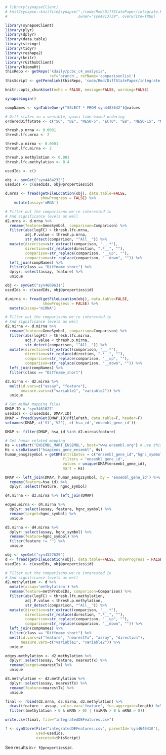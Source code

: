 ```r
# library(synapseClient)
# knit2synapse::knitfile2synapse("./code/Rmd/DiffStatePaper/integrate.Rmd", 
#                                owner="syn4913739", overwrite=TRUE)
```

```r
library(synapseClient)
library(plyr)
library(dplyr)
library(data.table)
library(stringr)
library(tidyr)
library(reshape2)
library(knitr)
library(rGithubClient)
library(biomaRt)
thisRepo <- getRepo('kdaily/pcbc_c4_analysis', 
                    ref='branch', refName='comparisonlist')
thisScript <- getPermlink(thisRepo, 'code/Rmd/DiffStatePaper/integrate.Rmd')

knitr::opts_chunk$set(echo = FALSE, message=FALSE, warning=FALSE)

synapseLogin()

compNames <- synTableQuery("SELECT * FROM syn4483642")@values

# Diff states in a sensible, quasi time-based ordering
orderedDiffState <- c("SC", "DE", "MESO-5", "ECTO", "EB", "MESO-15", "MESO-30")

thresh.p.mrna <- 0.0001
thresh.lfc.mrna <- 2

thresh.p.mirna <- 0.0001
thresh.lfc.mirna <- 2

thresh.p.methylation <- 0.001
thresh.lfc.methylation <- 0.4

```

```r
usedIds <- c()

obj <- synGet("syn4484232")
usedIds <- c(usedIds, obj@properties$id)

d.mrna <- fread(getFileLocation(obj), data.table=FALSE, 
                showProgress = FALSE) %>% 
    mutate(assay='mRNA')

# Filter out the comparisons we're interested in
# And significance levels as well
d2.mrna <- d.mrna %>%
  rename(feature=GeneSymbol, comparison=Comparison) %>%
  filter(abs(logFC) > thresh.lfc.mrna,
         adj.P.value < thresh.p.mrna,
         str_detect(comparison, "^All__")) %>%
  mutate(direction=str_extract(comparison, "__.*"),
         direction=str_replace(direction, ".*__", ""),
         comparison=str_replace(comparison, "__up", ""),
         comparison=str_replace(comparison, "__down", "")) %>%
  left_join(compNames) %>%
  filter(class == "Diffname_short") %>%
  dplyr::select(assay, feature) %>%
  unique

```

```r

obj <- synGet("syn4609631")
usedIds <- c(usedIds, obj@properties$id)

d.mirna <- fread(getFileLocation(obj), data.table=FALSE, 
                 showProgress = FALSE) %>%
  mutate(assay='miRNA')

# Filter out the comparisons we're interested in
# And significance levels as well
d2.mirna <- d.mirna %>%
  rename(feature=GeneSymbol, comparison=Comparison) %>%
  filter(abs(logFC) > thresh.lfc.mirna,
         adj.P.value < thresh.p.mirna,
         str_detect(comparison, "^All__")) %>%
  mutate(direction=str_extract(comparison, "__.*"),
         direction=str_replace(direction, ".*__", ""),
         comparison=str_replace(comparison, "__up", ""),
         comparison=str_replace(comparison, "__down", "")) %>%
  left_join(compNames) %>%
  filter(class == "Diffname_short")

d3.mirna <- d2.mirna %>%
  melt(id.vars=c("assay", "feature"), 
       measure.vars=c("variable1", "variable2")) %>%
  unique

# Get miRNA mapping files
DMAP.ID = 'syn3461627'
usedIds <- c(usedIds, DMAP.ID)
DMAP = fread(synGet(DMAP.ID)@filePath, data.table=F, header=F)
setnames(DMAP, c('V1','V2'), c('hsa_id','ensembl_gene_id'))

DMAP <- filter(DMAP, hsa_id %in% d2.mirna$feature)

# Get human related mapping
Hs = useMart("ENSEMBL_MART_ENSEMBL", host="www.ensembl.org") # use this one when biomart.org is down
Hs = useDataset("hsapiens_gene_ensembl", Hs)
human_ensg2symbol = getBM(attributes = c("ensembl_gene_id","hgnc_symbol"),
                          filters = "ensembl_gene_id",                         
                          values = unique(DMAP$ensembl_gene_id),
                          mart = Hs)

DMAP <- left_join(DMAP, human_ensg2symbol, by = 'ensembl_gene_id') %>%
  rename(feature=hsa_id) %>% 
  dplyr::select(feature, hgnc_symbol)

d4.mirna <- d3.mirna %>% left_join(DMAP) 

edges.mirna <- d4.mirna %>% 
  dplyr::select(assay, feature, hgnc_symbol) %>%
  rename(target=hgnc_symbol) %>%
  unique

d5.mirna <- d4.mirna %>%
  dplyr::select(assay, hgnc_symbol) %>%
  rename(feature=hgnc_symbol) %>%
  filter(feature != "") %>%
  unique

```

```r
obj <- synGet("syn4527629")
d <- fread(getFileLocation(obj), data.table=FALSE, showProgress = FALSE)
usedIds <- c(usedIds, obj@properties$id)

# Filter out the comparisons we're interested in
# And significance levels as well
d2.methylation <- d %>% 
  mutate(assay='methylation') %>% 
  rename(feature=methProbeIDs, comparison=Comparison) %>%
  filter(abs(logFC) > thresh.lfc.methylation,
         adj.P.value < thresh.p.methylation,
         str_detect(comparison, "^All__")) %>%
  mutate(direction=str_extract(comparison, "__.*"),
         direction=str_replace(direction, ".*__", ""),
         comparison=str_replace(comparison, "__up", ""),
         comparison=str_replace(comparison, "__down", "")) %>%
  left_join(compNames) %>%
  filter(class == "Diffname_short") %>%
  melt(id.vars=c("feature", "nearestTx", "assay", "direction"),
       measure.vars=c("variable1", "variable2")) %>%
  unique

edges.methylation <- d2.methylation %>% 
  dplyr::select(assay, feature, nearestTx) %>%
  rename(target=nearestTx) %>% 
  unique

d3.methylation <- d2.methylation %>%
  dplyr::select(assay, nearestTx) %>%
  rename(feature=nearestTx) %>%
  unique
```

```r
final <- rbind(d2.mrna, d5.mirna, d3.methylation) %>%
  dcast(feature ~ assay, value.var='feature', fun.aggregate=length) %>%
  filter((methylation > 0 & mRNA > 0) | (miRNA > 0 & mRNA > 0))

```

```r
write.csv(final, file="integratedDEFeatures.csv")
```

```r
f <- synStore(File("integratedDEFeatures.csv", parentId='syn4640410'),
              used=usedIds,
              executed=thisScript)
```
See results in `r f@properties$id`.
